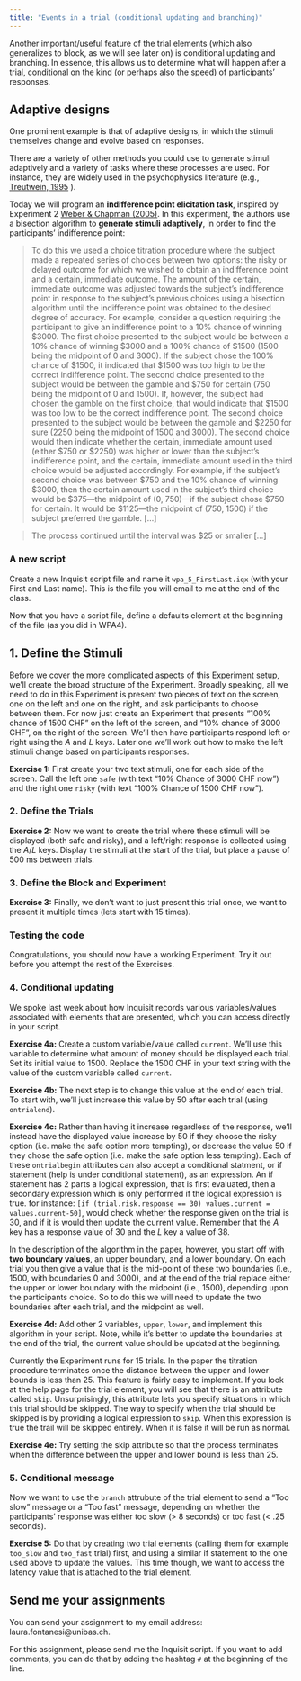 ```yaml
---
title: "Events in a trial (conditional updating and branching)"
---
```


Another important/useful feature of the trial elements (which also generalizes to block, as we will see later on) is conditional updating and branching. In essence, this allows us to determine what will happen after a trial, conditional on the kind (or perhaps also the speed) of participants' responses.

## Adaptive designs

One prominent example is that of adaptive designs, in which the stimuli themselves change and evolve based on responses.

There are a variety of other methods you could use to generate stimuli adaptively and a variety of tasks where these processes are used. For instance, they are widely used in the psychophysics literature (e.g., [Treutwein, 1995](https://doi.org/10.1016/0042-6989(95)00016-X) ).

Today we will program an **indifference point elicitation task**, inspired by Experiment 2 [Weber & Chapman (2005)](https://doi.org/10.1016/j.obhdp.2005.01.001). In this experiment, the authors use a bisection algorithm to **generate stimuli adaptively**, in order to find the participants' indifference point:

> To do this we used a choice titration procedure where the subject made a repeated series of choices between two options: the risky or delayed outcome for which we wished to obtain an indifference point and a certain, immediate outcome. The amount of the certain, immediate outcome was adjusted towards the subject’s indifference point in response to the subject’s previous choices using a bisection algorithm until the indifference point was obtained to the desired degree of accuracy. For example, consider a question requiring the participant to give an indifference point to a 10% chance of winning $3000. The first choice presented to the subject would be between a 10% chance of winning $3000 and a 100% chance of $1500 (1500 being the midpoint of 0 and 3000). If the subject chose the 100% chance of $1500, it indicated that $1500 was too high to be the correct indifference point. The second choice presented to the subject would be between the gamble and $750 for certain (750 being the midpoint of 0 and 1500). If, however, the subject had chosen the gamble on the first choice, that would indicate that $1500 was too low to be the correct indifference point. The second choice presented to the subject would be between the gamble and $2250 for sure (2250 being the midpoint of 1500 and 3000). The second choice would then indicate whether the certain, immediate amount used (either $750 or $2250) was higher or lower than the subject’s indifference point, and the certain, immediate amount used in the third choice would be adjusted accordingly. For example, if the subject’s second choice was between $750 and the 10% chance of winning $3000, then the certain amount used in the subject’s third choice would be $375—the midpoint of (0, 750)—if the subject chose $750 for certain. It would be $1125—the midpoint of (750, 1500) if the subject preferred the gamble. [...]

> The process continued until the interval was $25 or smaller [...]

### A new script

Create a new Inquisit script file and name it `wpa_5_FirstLast.iqx` (with your First and Last name). This is the file you will email to me at the end of the class.

Now that you have a script file, define a defaults element at the beginning of the file (as you did in WPA4).

## 1. Define the Stimuli

Before we cover the more complicated aspects of this Experiment setup, we'll create the broad structure of the Experiment. Broadly speaking, all we need to do in this Experiment is present two pieces of text on the screen, one on the left and one on the right, and ask participants to choose between them. For now just create an Experiment that presents "100% chance of 1500 CHF" on the left of the screen, and "10% chance of 3000 CHF", on the right of the screen. We'll then have participants respond left or right using the *A* and *L* keys. Later one we'll work out how to make the left stimuli change based on participants responses.

**Exercise 1:** First create your two text stimuli, one for each side of the screen. Call the left one `safe` (with text "10\% Chance of 3000 CHF now") and the right one `risky` (with text "100\% Chance of 1500 CHF now").

### 2. Define the Trials

**Exercise 2:** Now we want to create the trial where these stimuli will be displayed (both safe and risky), and a left/right response is collected using the *A*/*L* keys. Display the stimuli at the start of the trial, but place a pause of 500 ms between trials. 

### 3. Define the Block and Experiment

**Exercise 3:** Finally, we don't want to just present this trial once, we want to present it multiple times (lets start with 15 times).

### Testing the code

Congratulations, you should now have a working Experiment. Try it out before you attempt the rest of the Exercises.

### 4. Conditional updating

We spoke last week about how Inquisit records various variables/values associated with elements that are presented, which you can access directly in your script. 

**Exercise 4a:** Create a custom variable/value called `current`. We'll use this variable to determine what amount of money should be displayed each trial. Set its initial value to 1500. Replace the 1500 CHF in your text string with the value of the custom variable called `current`.

**Exercise 4b:** The next step is to change this value at the end of each trial. To start with, we'll just increase this value by 50 after each trial (using `ontrialend`).

**Exercise 4c:** Rather than having it increase regardless of the response, we'll instead have the displayed value increase by 50 if they choose the risky option (i.e. make the safe option more tempting), or decrease the value 50 if they chose the safe option (i.e. make the safe option less tempting). Each of these `ontrialbegin` attributes can also accept a conditional statment, or if statement (help is under conditional statement), as an expression. An if statement has 2 parts a logical expression, that is first evaluated, then a secondary expression which is only performed if the logical expression is true. for instance: `[if (trial.risk.response == 30) values.current = values.current-50]`, would check whether the response given on the trial is 30, and if it is would then update the current value. Remember that the *A* key has a response value of 30 and the *L* key a value of 38.

In the description of the algorithm in the paper, however, you start off with **two boundary values**, an upper boundary, and a lower boundary. On each trial you then give a value that is the mid-point of these two boundaries (i.e., 1500, with boundaries 0 and 3000), and at the end of the trial replace either the upper or lower boundary with the midpoint (i.e., 1500), depending upon the participants choice. So to do this we will need to update the two boundaries after each trial, and the midpoint as well.

**Exercise 4d:** Add other 2 variables, `upper`, `lower`, and implement this algorithm in your script. Note, while it's better to update the boundaries at the end of the trial, the current value should be updated at the beginning.

Currently the Experiment runs for 15 trials. In the paper the titration procedure terminates once the distance between the upper and lower bounds is less than 25. This feature is fairly easy to implement. If you look at the help page for the trial element, you will see that there is an attribute called `skip`. Unsurprisingly, this attribute lets you specify situations in which this trial should be skipped. The way to specify when the trial should be skipped is by providing a logical expression to `skip`. When this expression is true the trail will be skipped entirely. When it is false it will be run as normal.

**Exercise 4e:** Try setting the skip attribute so that the process terminates when the difference between the upper and lower bound is less than 25.

### 5. Conditional message

Now we want to use the `branch` attrubute of the trial element to send a "Too slow" message or a "Too fast" message, depending on whether the participants' response was either too slow (> 8 seconds) or too fast (< .25 seconds).

**Exercise 5:** Do that by creating two trial elements (calling them for example `too_slow` and `too_fast` trial) first, and using a similar if statement to the one used above to update the values. This time though, we want to access the latency value that is attached to the trial element.

## Send me your assignments

You can send your assignment to my email address: laura.fontanesi@unibas.ch. 

For this assignment, please send me the Inquisit script. If you want to add comments, you can do that by adding the hashtag `#` at the beginning of the line.